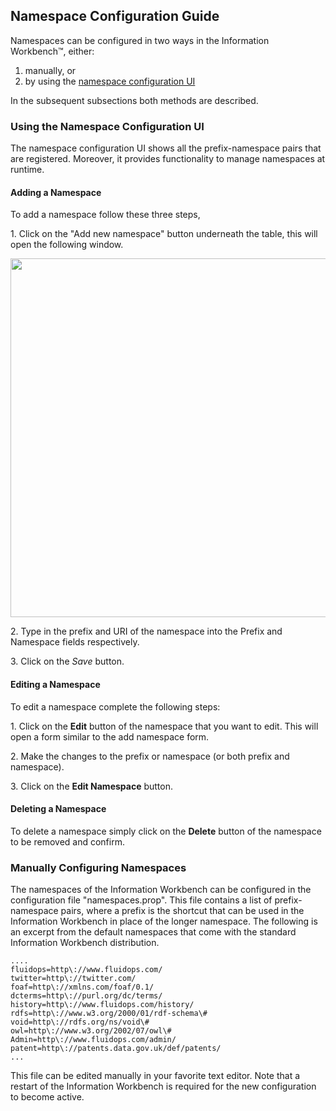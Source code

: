 == Namespace Configuration Guide == 
Namespaces can be configured in two ways in the Information Workbench&#8482;, either: 

#manually, or
#by using the [[Admin:Namespaces | namespace configuration UI]] 

In the subsequent subsections both methods are described.

=== Using the Namespace Configuration UI ===

The namespace configuration UI shows all the prefix-namespace pairs that are registered. Moreover, it provides functionality to manage namespaces at runtime. 

==== Adding a Namespace ====
To add a namespace follow these three steps, 

1. Click on the "Add new namespace" button underneath the table, this will open the following window.
 
<img src="../images/help/addNSForm.png" width="574px" />

2. Type in the prefix and URI of the namespace into the Prefix and Namespace fields respectively. 

3. Click on the ''Save'' button.

==== Editing a Namespace ==== 
To edit a namespace complete the following steps:

1. Click on the '''Edit''' button of the namespace that you want to edit. This will open a form similar to the add namespace form.  

2. Make the changes to the prefix or namespace (or both prefix and namespace).

3. Click on the '''Edit Namespace''' button.  

==== Deleting a Namespace ====

To delete a namespace simply click on the '''Delete''' button of the namespace to be removed and confirm. 

=== Manually Configuring Namespaces ===

The namespaces of the Information Workbench can be configured in the configuration file "namespaces.prop".  This file contains a list of prefix-namespace pairs, where a prefix is the shortcut that can be used in the Information Workbench in place of the longer namespace.  The following is an excerpt from the default namespaces that come with the standard Information Workbench distribution.

<source>
....
fluidops=http\://www.fluidops.com/
twitter=http\://twitter.com/
foaf=http\://xmlns.com/foaf/0.1/
dcterms=http\://purl.org/dc/terms/
history=http\://www.fluidops.com/history/
rdfs=http\://www.w3.org/2000/01/rdf-schema\#
void=http\://rdfs.org/ns/void\#
owl=http\://www.w3.org/2002/07/owl\#
Admin=http\://www.fluidops.com/admin/
patent=http\://patents.data.gov.uk/def/patents/
...
</source>

This file can be edited manually in your favorite text editor. Note that a restart of the Information Workbench is required for the new configuration to become active. 